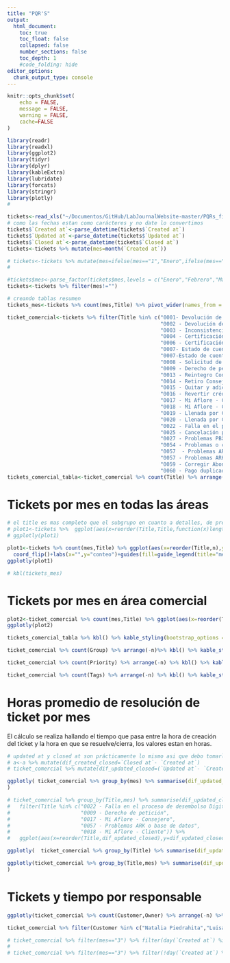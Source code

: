 ```yaml
---
title: "PQR'S"
output:
  html_document:
    toc: true
    toc_float: false
    collapsed: false
    number_sections: false
    toc_depth: 1
    #code_folding: hide
editor_options: 
  chunk_output_type: console
---
```


```r
knitr::opts_chunk$set(
	echo = FALSE,
	message = FALSE,
	warning = FALSE, 
	cache=FALSE
)
```

```r
library(readr)
library(readxl)
library(ggplot2)
library(tidyr)
library(dplyr)
library(kableExtra)
library(lubridate)
library(forcats)
library(stringr)
library(plotly)
#
```

```r

tickets<-read_xls("~/Documentos/GitHub/LabJournalWebsite-master/PQRs_files/data/tickets_enero_20abril_aflore.xls",skip = 2)
# como las fechas estan como carácteres y no date lo convertimos 
tickets$`Created at`<-parse_datetime(tickets$`Created at`)
tickets$`Updated at`<-parse_datetime(tickets$`Updated at`)
tickets$`Closed at`<-parse_datetime(tickets$`Closed at`)
tickets<-tickets %>% mutate(mes=month(`Created at`))

# tickets<-tickets %>% mutate(mes=ifelse(mes=="1","Enero",ifelse(mes=="2","Febrero",ifelse(mes=="3","Marzo",
#                                                                             ifelse(mes=="4","Abril","")))))

#tickets$mes<-parse_factor(tickets$mes,levels = c("Enero","Febrero","Marzo","Abril"))
tickets<-tickets %>% filter(mes!="")

# creando tablas resumen
tickets_mes<-tickets %>% count(mes,Title) %>% pivot_wider(names_from = mes,values_from = n) %>% arrange(-`3`)

ticket_comercial<-tickets %>% filter(Title %in% c("0001- Devolución de saldos por mayor valor pagado",
                                                  "0002 - Devolución de saldo de seguro",
                                                  "0003 - Inconsistencia con el pago de florines"  ,
                                                  "0004 - Certificación de consejero"   ,
                                                  "0006 - Certificación declaración de renta" ,
                                                  "0007- Estado de cuenta" ,
                                                  "0007-Estado de cuenta"  ,
                                                  "0008 - Solicitud de Paz y Salvo" ,
                                                  "0009 - Derecho de petición" ,
                                                  "0013 - Reintegro Consejero/Nombramiento Líder" ,
                                                  "0014 - Retiro Consejero/Líder"     ,
                                                  "0015 - Quitar y adicionar crédito de un corte",
                                                  "0016 - Revertir crédito",
                                                  "0017 - Mi Aflore - Consejero",
                                                  "0018 - Mi Aflore - Cliente",
                                                  "0019 - Llenada por Consejero",
                                                  "0020 - Llenada por Cliente",
                                                  "0022 - Falla en el proceso de desembolso Digital",
                                                  "0025 - Cancelación póliza",
                                                  "0027 - Problemas PBX",
                                                  "0054 - Problemas o cambios expansión geográfica",
                                                  "0057  - Problemas ARK o base de datos" ,
                                                  "0057 - Problemas ARK o base de datos",
                                                  "0059 - Corregir Abono negativo a capital",
                                                  "0060 - Pago duplicado"  ))
tickets_comercial_tabla<-ticket_comercial %>% count(Title) %>% arrange(-n)

```

# Tickets por mes en todas las áreas

```r
# el title es mas completo que el subgrupo en cuanto a detalles, de preferencia usar el primero, brinda mas data
# plot1<-tickets %>%  ggplot(aes(x=reorder(Title,Title,function(x)length(x))))+geom_bar()+coord_flip()+facet_grid(~mes)+labs(x="",y="conteo")
# ggplotly(plot1)

plot1<-tickets %>% count(mes,Title) %>% ggplot(aes(x=reorder(Title,n),y=n,fill=factor(mes,levels=c("4","3","2","1"))))+geom_bar(stat = "identity",position = "dodge2")+
  coord_flip()+labs(x="",y="conteo")+guides(fill=guide_legend(title="mes"))
ggplotly(plot1)
```

```r
# kbl(tickets_mes)
```

# Tickets por mes en área comercial

```r

plot2<-ticket_comercial %>% count(mes,Title) %>% ggplot(aes(x=reorder(Title,n),y=n,fill=factor(mes,levels=c("4","3","2","1"))))+geom_bar(stat = "identity",position = "dodge2")+coord_flip()+labs(x="",y="conteo")+guides(fill=guide_legend(title="mes"))
ggplotly(plot2)

tickets_comercial_tabla %>% kbl() %>% kable_styling(bootstrap_options = c("striped", "hover", "condensed"))

ticket_comercial %>% count(Group) %>% arrange(-n)%>% kbl() %>% kable_styling(bootstrap_options = c("striped", "hover", "condensed"))

ticket_comercial %>% count(Priority) %>% arrange(-n) %>% kbl() %>% kable_styling(bootstrap_options = c("striped", "hover", "condensed"))

ticket_comercial %>% count(Tags) %>% arrange(-n) %>% kbl() %>% kable_styling(bootstrap_options = c("striped", "hover", "condensed"))


```

# Horas promedio de resolución de ticket por mes

El cálculo se realiza hallando el tiempo que pasa entre la hora de creación del ticket y la hora en que se resuelve/cierra, los valores estan en horas.

```r
# updated at y closed at son prácticamente lo mismo asi que debo tomarlo como si fuesen la misma variable
# a<-a %>% mutate(dif_created_closed=`Closed at`- `Created at`)
# ticket_comercial %>% mutate(dif_updated_closed=(`Updated at`- `Created at`)/60) %>% ggplot(aes(x=dif_updated_closed))+geom_histogram()+facet_grid(~mes)

ggplotly( ticket_comercial %>% group_by(mes) %>% summarise(dif_updated_closed=(`Updated at`- `Created at`)/3600) %>% arrange(-dif_updated_closed) %>% ggplot(aes(x=as.factor(mes),y=dif_updated_closed,fill=as.factor(mes)))+geom_boxplot()+theme(legend.position = "none")
)

# ticket_comercial %>% group_by(Title,mes) %>% summarise(dif_updated_closed=mean((`Updated at`- `Created at`)/3600)) %>% arrange(-dif_updated_closed) %>%
#   filter(Title %in% c("0022 - Falla en el proceso de desembolso Digital" ,
#                       "0009 - Derecho de petición",
#                       "0017 - Mi Aflore - Consejero",
#                       "0057 - Problemas ARK o base de datos",
#                       "0018 - Mi Aflore - Cliente")) %>%
#   ggplot(aes(x=reorder(Title,dif_updated_closed),y=dif_updated_closed,fill=mes))+geom_bar(stat = "identity",position = "dodge2")+coord_flip()


```

```r
ggplotly(  ticket_comercial %>% group_by(Title) %>% summarise(dif_updated_closed=((`Updated at`- `Created at`)/3600)) %>% arrange(-dif_updated_closed) %>% ggplot(aes(x=Title,y=dif_updated_closed,fill=Title))+geom_boxplot()+theme(legend.position = "none")+coord_flip())

```

```r
ggplotly(ticket_comercial %>% group_by(Title,mes) %>% summarise(dif_updated_closed=median((`Updated at`- `Created at`)/3600)) %>% arrange(-dif_updated_closed) %>% ggplot(aes(x=reorder(Title,dif_updated_closed),y=dif_updated_closed,fill=factor(mes,levels=c("4","3","2","1"))))+geom_bar(stat = "identity",position = "dodge2")+coord_flip()+guides(fill=guide_legend(title="mes"))+labs(x="",y="horas promedio",title = "Horas promedio de resolución por tipo de ticket")
)

```

# Tickets y tiempo por responsable

```r
ggplotly(ticket_comercial %>% count(Customer,Owner) %>% arrange(-n) %>% pivot_longer(cols = c(Customer,Owner),names_to = "variable") %>%filter(value %in% c("Natalia Piedrahita","Luisa Moreno"  )) %>%  ggplot(aes(x=n,y=reorder(value,n),fill=variable))+geom_bar(stat = "identity",position = "dodge")+labs(x="numero de tickets",y="",title = "Número de tickets por responsable",caption = "ENERO a 21 ABRIL"))

```

```r
ticket_comercial %>% filter(Customer %in% c("Natalia Piedrahita","Luisa Moreno"  )) %>% group_by(Title,Customer) %>% summarise(dif_updated_closed=(median((`Updated at`- `Created at`)/3600))) %>% ggplot(aes(x=Title,y=dif_updated_closed,fill=Customer,label=round(dif_updated_closed)))+geom_bar(stat = "identity",position = "dodge2")+geom_text(position = position_dodge(width = .75))+coord_flip()+labs(x="",y="",title = "Horas promedio de resolución por tipo de ticket")
```

```r
# ticket_comercial %>% filter(mes=="3") %>% filter(day(`Created at`) %in% c(1,2,3,4,7,8,9,10,11,14,15,16,17,18,21,22,23,24,25,28,29,30,31)) %>% count()
# 
# ticket_comercial %>% filter(mes=="3") %>% filter(!day(`Created at`) %in% c(1,2,3,4,7,8,9,10,11,14,15,16,17,18,22,23,24,25,28,29,30,31)) %>% count()


```
